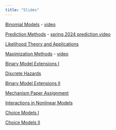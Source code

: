 ```yaml
---
title: "Slides"
---
```


[Binomial Models](binarymodels24.qmd) - [video](https://youtu.be/ku9L2f2aa7g)

[Prediction Methods](prediction24.qmd) - [spring 2024 prediction video](https://youtu.be/1KUWg6bATRk)

[Likelihood Theory and Applications](likelihood24.qmd) 

[Maximization Methods](llfmax24.qmd) - [video](https://youtu.be/I0KEvpVcDJw)

[Binary Model Extensions I](binaryextensions124.qmd) 

[Discrete Hazards](discretehazards24.qmd)

[Binary Model Extensions II](binaryextensions224.qmd)

[Mechanism Paper Assignment](mechanismpaper24.qmd)

[Interactions in Nonlinear Models](interactions24.qmd)

[Choice Models I](choiceA24.qmd)

[Choice Models II](choiceB24.qmd)